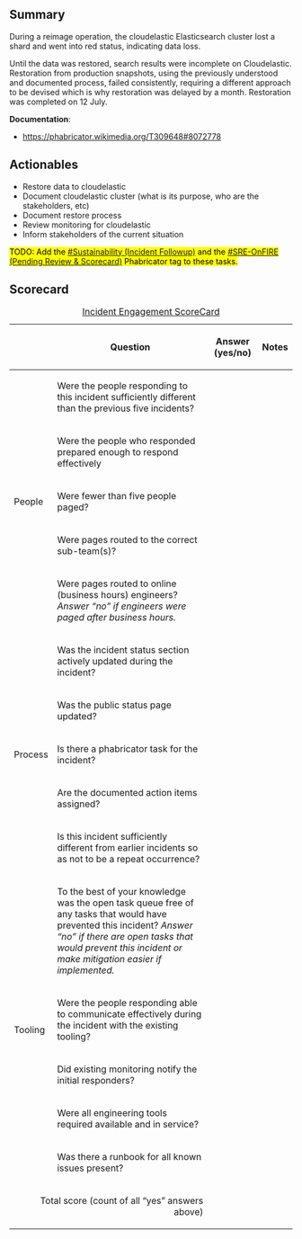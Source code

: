 {{irdoc|status=review}}

==Summary==
{{Incident scorecard
| task = T309648
| paged-num = 0
| responders-num = 3
| coordinators = Brian King
| start = 2022-05-31 13:00 UTC
| end = 2022-07-12 14:00 UTC
| metrics = To the best of my knowledge, no SLOs affected
| impact = For 41 days, Cloudelastic was missing search results about files from commons.wikimedia.org.
}}

During a reimage operation, the cloudelastic Elasticsearch cluster lost a shard and went into red status, indicating data loss.

Until the data was restored, search results were incomplete on Cloudelastic. Restoration from production snapshots, using the previously understood and documented process, failed consistently, requiring a different approach to be devised which is why restoration was delayed by a month. Restoration was completed on 12 July. 

'''Documentation''':
*https://phabricator.wikimedia.org/T309648#8072778

==Actionables==

*Restore data to cloudelastic
*Document cloudelastic cluster (what is its purpose, who are the stakeholders, etc)
*Document restore process
*Review monitoring for cloudelastic
*Inform stakeholders of the current situation

<mark>TODO: Add the [[phab:project/view/4758/|#Sustainability (Incident Followup)]] and the [[phab:project/profile/4626/|#SRE-OnFIRE (Pending Review & Scorecard)]] Phabricator tag to these tasks.</mark>

==Scorecard==

{| class="wikitable"
|+[[Incident Scorecard|Incident Engagement ScoreCard]]
!
!Question
!Answer
(yes/no)
!Notes
|-
! rowspan="5" |People
|Were the people responding to this incident sufficiently different than the previous five incidents?
|
|
|-
|Were the people who responded prepared enough to respond effectively
|
|
|-
|Were fewer than five people paged?
|
|
|-
|Were pages routed to the correct sub-team(s)?
|
|
|-
|Were pages routed to online (business hours) engineers?  ''Answer “no” if engineers were paged after business hours.''
|
|
|-
! rowspan="5" |Process
|Was the incident status section actively updated during the incident?
|
|
|-
|Was the public status page updated?
|
|
|-
|Is there a phabricator task for the incident?
|
|
|-
|Are the documented action items assigned?
|
|
|-
|Is this incident sufficiently different from earlier incidents so as not to be a repeat occurrence?
|
|
|-
! rowspan="5" |Tooling
|To the best of your knowledge was the open task queue free of any tasks that would have prevented this incident? ''Answer “no” if there are''
''open tasks that would prevent this incident or make mitigation easier if implemented.''
|
|
|-
|Were the people responding able to communicate effectively during the incident with the existing tooling?
|
|
|-
|Did existing monitoring notify the initial responders?
|
|
|-
|Were all engineering tools required available and in service?
|
|
|-
|Was there a runbook for all known issues present?
|
|
|-
! colspan="2" align="right" |Total score (count of all “yes” answers above)
|
|
|}